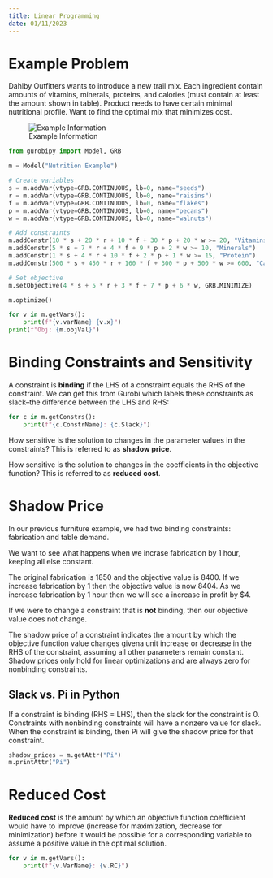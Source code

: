 ```yaml
---
title: Linear Programming
date: 01/11/2023
---
```


# Example Problem

Dahlby Outfitters wants to introduce a new trail mix. Each ingredient
contain amounts of vitamins, minerals, proteins, and calories (must
contain at least the amount shown in table). Product needs to have
certain minimal nutritional profile. Want to find the optimal mix that
minimizes cost.

![Example Information](images/example-info.png){#fig-example-info}

```python
from gurobipy import Model, GRB

m = Model("Nutrition Example")

# Create variables
s = m.addVar(vtype=GRB.CONTINUOUS, lb=0, name="seeds")
r = m.addVar(vtype=GRB.CONTINUOUS, lb=0, name="raisins")
f = m.addVar(vtype=GRB.CONTINUOUS, lb=0, name="flakes")
p = m.addVar(vtype=GRB.CONTINUOUS, lb=0, name="pecans")
w = m.addVar(vtype=GRB.CONTINUOUS, lb=0, name="walnuts")

# Add constraints
m.addConstr(10 * s + 20 * r + 10 * f + 30 * p + 20 * w >= 20, "Vitamins")
m.addConstr(5 * s + 7 * r + 4 * f + 9 * p + 2 * w >= 10, "Minerals")
m.addConstr(1 * s + 4 * r + 10 * f + 2 * p + 1 * w >= 15, "Protein")
m.addConstr(500 * s + 450 * r + 160 * f + 300 * p + 500 * w >= 600, "Calories")

# Set objective
m.setObjective(4 * s + 5 * r + 3 * f + 7 * p + 6 * w, GRB.MINIMIZE)

m.optimize()

for v in m.getVars():
    print(f"{v.varName} {v.x}")
print(f"Obj: {m.objVal}")
```

# Binding Constraints and Sensitivity

A constraint is **binding** if the LHS of a constraint equals the RHS of the constraint. We can get this from Gurobi which labels these constraints as slack--the difference between the LHS and RHS:

```python
for c in m.getConstrs():
    print(f"{c.ConstrName}: {c.Slack}")
```

How sensitive is the solution to changes in the parameter values in the constraints? This is referred to as **shadow price**.

How sensitive is the solution to changes in the coefficients in the objective function? This is referred to as **reduced cost**.

# Shadow Price

In our previous furniture example, we had two binding constraints: fabrication and table demand.

We want to see what happens when we incrase fabrication by 1 hour, keeping all else constant.

The original fabrication is 1850 and the objective value is 8400. If we increase fabrication by 1 then the objective value is now 8404. As we increase fabrication by 1 hour then we will see a increase in profit by $4.

If we were to change a constraint that is **not** binding, then our objective value does not change.

The shadow price of a constraint indicates the amount by which the objective function value changes givena  unit increase or decrease in the RHS of the constraint, assuming all other parameters remain constant. Shadow prices only hold for linear optimizations and are always zero for nonbinding constraints.

## Slack vs. Pi in Python

If a constraint is binding (RHS = LHS), then the slack for the constraint is 0. Constraints with nonbinding constraints will have a nonzero value for slack. When the constraint is binding, then Pi will give the shadow price for that constraint.

```python
shadow_prices = m.getAttr("Pi")
m.printAttr("Pi")
```

# Reduced Cost

**Reduced cost** is the amount by which an objective function coefficient would have to improve (increase for maximization, decrease for minimization) before it would be possible for a corresponding variable to assume a positive value in the optimal solution.

```python
for v in m.getVars():
    print(f"{v.VarName}: {v.RC}")
```

